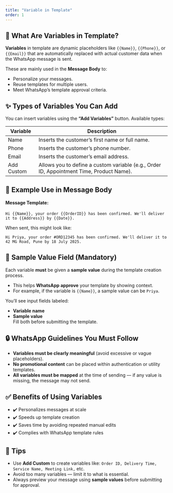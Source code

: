 ```yaml
---
title: "Variable in Template"
order: 1
---
```


## 🧩 What Are Variables in Template?

**Variables** in template are dynamic placeholders like `{{Name}}`, `{{Phone}}`, or `{{Email}}` that are automatically replaced with actual customer data when the WhatsApp message is sent.

These are mainly used in the **Message Body** to:

- Personalize your messages.
- Reuse templates for multiple users.
- Meet WhatsApp’s template approval criteria.

## ✨ Types of Variables You Can Add

You can insert variables using the **“Add Variables”** button. Available types:

| Variable   | Description                                                              |
| ---------- | ------------------------------------------------------------------------ |
| Name       | Inserts the customer’s first name or full name.                          |
| Phone      | Inserts the customer’s phone number.                                     |
| Email      | Inserts the customer’s email address.                                    |
| Add Custom |  Allows you to define a custom variable (e.g., Order ID, Appointment Time, Product Name). |


## 📝 Example Use in Message Body
#### Message Template:

`Hi {{Name}}, your order {{OrderID}} has been confirmed. We'll deliver it to {{Address}} by {{Date}}.`

When sent, this might look like:

`Hi Priya, your order #ORD12345 has been confirmed. We'll deliver it to 42 MG Road, Pune by 18 July 2025.`

## 🎯 Sample Value Field (Mandatory)

Each variable **must** be given a **sample value** during the template creation process.
- This helps **WhatsApp approve** your template by showing context.
- For example, if the variable is `{{Name}}`, a sample value can be `Priya`.

You’ll see input fields labeled:
- **Variable name**
- **Sample value**\
Fill both before submitting the template.

## 🔒 WhatsApp Guidelines You Must Follow
- **Variables must be clearly meaningful** (avoid excessive or vague placeholders).
- **No promotional content** can be placed within authentication or utility templates.
- **All variables must be mapped** at the time of sending — if any value is missing, the message may not send.

## ✅ Benefits of Using Variables
- ✔️ Personalizes messages at scale
- ✔️ Speeds up template creation
- ✔️ Saves time by avoiding repeated manual edits
- ✔️ Complies with WhatsApp template rules

## 📌 Tips
- Use **Add Custom** to create variables like: `Order ID, Delivery Time, Service Name, Meeting Link,` etc.
- Avoid too many variables — limit it to what is essential.
- Always preview your message using **sample values** before submitting for approval.